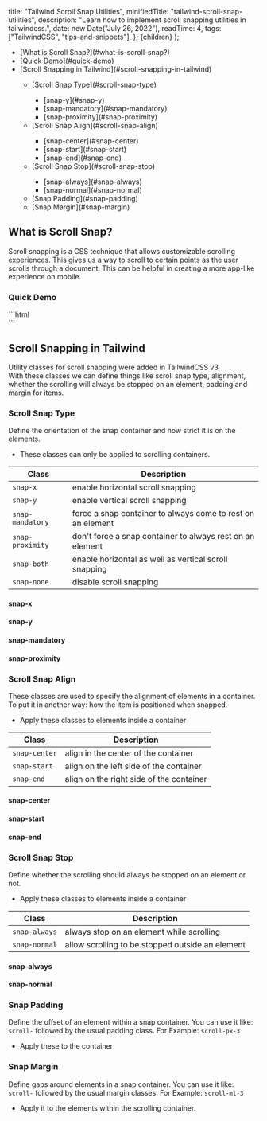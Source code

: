 
  title: "Tailwind Scroll Snap Utilities",
  minifiedTitle: "tailwind-scroll-snap-utilities",
  description:
    "Learn how to implement scroll snapping utilities in tailwindcss.",
  date: new Date("July 26, 2022"),
  readTime: 4,
  tags: ["TailwindCSS", "tips-and-snippets"],
};
  <ArticleLayout meta={meta}>{children}</ArticleLayout>
);

<TableOfContents>
  <ul>
    <li>[What is Scroll Snap?](#what-is-scroll-snap?)</li>
    <li>[Quick Demo](#quick-demo)</li>
    <li>[Scroll Snapping in Tailwind](#scroll-snapping-in-tailwind)</li>
    <ul>
      <li>[Scroll Snap Type](#scroll-snap-type)</li>
      <ul>
        <li>[snap-y](#snap-y)</li>
        <li>[snap-mandatory](#snap-mandatory)</li>
        <li>[snap-proximity](#snap-proximity)</li>
      </ul>
      <li>[Scroll Snap Align](#scroll-snap-align)</li>
      <ul>
        <li>[snap-center](#snap-center)</li>
        <li>[snap-start](#snap-start)</li>
        <li>[snap-end](#snap-end)</li>
      </ul>
      <li>[Scroll Snap Stop](#scroll-snap-stop)</li>
      <ul>
        <li>[snap-always](#snap-always)</li>
        <li>[snap-normal](#snap-normal)</li>
      </ul>
      <li>[Snap Padding](#snap-padding)</li>
      <li>[Snap Margin](#snap-margin)</li>
    </ul>

  </ul>
</TableOfContents>

## What is Scroll Snap? <a name="what-is-scroll-snap?"></a>

Scroll snapping is a CSS technique that allows customizable scrolling experiences.
This gives us a way to scroll to certain points as the user scrolls through a document.
This can be helpful in creating a more app-like experience on mobile.

### Quick Demo <a name="quick-demo"></a>

<Component1 />
```html
<div class="snap-x w-full justify-start flex gap-5 overflow-x-auto">
  <div class="snap-center flex-shrink-0 rounded-md bg-cover bg-primary w-60 h-72"></div>
  <div class="snap-center flex-shrink-0 rounded-md bg-cover bg-primary/90 w-60 h-72"></div>
  <div class="snap-center flex-shrink-0 rounded-md bg-cover bg-primary/80 w-60 h-72"></div>
  <div class="snap-center flex-shrink-0 rounded-md bg-cover bg-primary/70 w-60 h-72"></div>
  <div class="snap-center flex-shrink-0 rounded-md bg-cover bg-primary/60 w-60 h-72"></div>
  <div class="snap-center flex-shrink-0 rounded-md bg-cover bg-primary/50 w-60 h-72"></div>
  <div class="snap-center flex-shrink-0 rounded-md bg-cover bg-primary/40 w-60 h-72"></div>
  <div class="snap-center flex-shrink-0 rounded-md bg-cover bg-secondary w-60 h-72"></div>
  <div class="snap-center flex-shrink-0 rounded-md bg-cover bg-secondary/90 w-60 h-72"></div>
  <div class="snap-center flex-shrink-0 rounded-md bg-cover bg-secondary/80 w-60 h-72"></div>
  <div class="snap-center flex-shrink-0 rounded-md bg-cover bg-secondary/70 w-60 h-72"></div>
  <div class="snap-center flex-shrink-0 rounded-md bg-cover bg-secondary/60 w-60 h-72"></div>
  <div class="snap-center flex-shrink-0 rounded-md bg-cover bg-secondary/50 w-60 h-72"></div>
  <div class="snap-center flex-shrink-0 rounded-md bg-cover bg-secondary/40 w-60 h-72"></div>
</div>
```

## Scroll Snapping in Tailwind <a name="scroll-snapping-in-tailwind"></a>

Utility classes for scroll snapping were added in TailwindCSS v3  
With these classes we can define things like scroll snap type, alignment, whether the scrolling will always be stopped on an element, padding and margin for items.

### Scroll Snap Type <a name="scroll-snap-type"></a>

Define the orientation of the snap container and how strict it is on the elements.

- These classes can only be applied to scrolling containers.

| Class            | Description                                                 |
| ---------------- | ----------------------------------------------------------- |
| `snap-x`         | enable horizontal scroll snapping                           |
| `snap-y`         | enable vertical scroll snapping                             |
| `snap-mandatory` | force a snap container to always come to rest on an element |
| `snap-proximity` | don't force a snap container to always rest on an element   |
| `snap-both`      | enable horizontal as well as vertical scroll snapping       |
| `snap-none`      | disable scroll snapping                                     |

#### snap-x <a name="snap-x"></a>

<Component1 />

#### snap-y <a name="snap-y"></a>

<Component2 />

#### snap-mandatory <a name="snap-mandatory"></a>

<Component3 />

#### snap-proximity <a name="snap-proximity"></a>

<Component4 />

### Scroll Snap Align <a name="scroll-snap-align"></a>

These classes are used to specify the alignment of elements in a container.
To put it in another way: how the item is positioned when snapped.

- Apply these classes to elements inside a container

| Class         | Description                              |
| ------------- | ---------------------------------------- |
| `snap-center` | align in the center of the container     |
| `snap-start`  | align on the left side of the container  |
| `snap-end`    | align on the right side of the container |

#### snap-center <a name="snap-center"></a>

<Component5 position="snap-center" />

#### snap-start <a name="snap-start"></a>

<Component5 position="snap-start" />

#### snap-end <a name="snap-end"></a>

<Component5 position="snap-end" />

### Scroll Snap Stop <a name="scroll-snap-stop"></a>

Define whether the scrolling should always be stopped on an element or not.

- Apply these classes to elements inside a container

| Class         | Description                                      |
| ------------- | ------------------------------------------------ |
| `snap-always` | always stop on an element while scrolling        |
| `snap-normal` | allow scrolling to be stopped outside an element |

#### snap-always <a name="snap-always"></a>

<Component6 stop="snap-always" />

#### snap-normal <a name="snap-normal"></a>

<Component6 stop="snap-normal" />

### Snap Padding <a name="snap-padding"></a>

Define the offset of an element within a snap container.
You can use it like: `scroll-` followed by the usual padding class.
For Example: `scroll-px-3`

- Apply these to the container

<Component7 />

### Snap Margin <a name="snap-margin"></a>

Define gaps around elements in a snap container.
You can use it like: `scroll-` followed by the usual margin classes.
For Example: `scroll-ml-3`

- Apply it to the elements within the scrolling container.

<Component8 />
